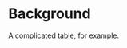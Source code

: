 # Background {#background}

A complicated table, for example.

\begin{table}
\caption{\label{tab:t1a} Simulation Results} 
\centering
 \def\~{\hphantom{0}}
\setlength{\tabcolsep}{2.8pt}
\renewcommand{\arraystretch}{.95}
%\resizebox{\textwidth}{!}
%{
\begin{tabular}{rlrrrrrrrrrrrrrrrrrrr}
\hline\noalign{\smallskip}
 && \multicolumn{3}{c}{$|Bias|$} && \multicolumn{3}{c}{$s.d.$} && \multicolumn{3}{c}{RMSE} && \multicolumn{3}{c}{$95\% CP$}&& \multicolumn{3}{c}{$s.e.$}\\
 \cline{3-5} \cline{7-9} \cline{11-13} \cline{15-17} \cline{19-21}
$N$&& $\beta_1$ & $\beta_2$ & $\beta_3$ &&  $\beta_1$ & $\beta_2$ & $\beta_3$ &&  $\beta_1$ & $\beta_2$ & $\beta_3$ &&  $\beta_1$ & $\beta_2$  & $\beta_3$ && $\beta_1$ & $\beta_2$  & $\beta_3$\\
\hline\noalign{\smallskip}
& \multicolumn{20}{c}{(A) The missingness is independent of the failure time}\\
\noalign{\smallskip}
500
& full    & 2  &  5 &   6 &&    156  & 192 &  130 &&  156 &   192 &   131  &&  96.5  & 94.8 &  94.4 &&  163 &   186  & 130 \\
& CC     & 11  & 15 & 14 &&    245  & 278 &  191 &&  245 &   279 &   191   && 94.2  & 94.8 &  94.5  && 242 &  274  & 191 \\
& WCC  & 7  &  15 & 14 &&    252 &  280 &  194 &&  252 &   280  &  194   && 93.2  & 93.7  & 94.0 &&    244 &  275 &  192 \\
& MI     & 2  &   15 & 13 &&    168 &  264 &  185 &&  168 &   264  &  186   && 96.7  & 93.5  & 93.0 &&     175 &  251 &  180 \\
& UE    & 16  &   13 &  13 &&    174 &  256 &  179 &&  175 &   256 &   180   && 95.1  & 93.0  &   93.7 &&  174 &  248  & 177 \\
& UE$^*$  & 10 &  19 &  15 &&    176 &  258 &  182 &&  176 &   259  &  182   && 95.0    & 94.0 &    93.8 &&  181 &  257 &  184 \\
& UE$^{cc}$  & 11 & 13 & 13 &&    173 &  255 &  177 &&  173 &   255  &  178   && 95.3  & 93.6  & 94.1 &&  173 &  246 &  176 \\
& UE$^{cc*}$  & 12 & 18 & 15 &&    174 &  258 &  180 &&  174 &   259 &   180  &&  96.1 &  93.3 &  94.7 &&  181 &  255 &  183 \\
\noalign{\smallskip}
1000
& full     & 1 & 5 &    4 &&    113 &  132 &  92  &&  113  &  132  &  92   &&  95.1 &  95.6  & 94.9 &&  114  & 131 &  92  \\
& CC      & 6 & 10 &    5 &&    159 &  195 &  130 &&  159  &  195 &   130 &&   95.7 &  94.4 &  95.2 &&  168 &  192 &  134 \\
& WCC    & 6 & 10 &    4 &&   165  & 196  & 132 &&  165  &  196   & 132  &&  95.4 &  93.8  & 95.1 &&  170  & 192  & 134 \\
& MI     & 4 & 11 &   6 &&    121 &  181  & 127  && 121  &  181   & 128   && 95.0 &   93.6 &  94.0  &&   122 &  178 &  127 \\
& UE     & 13 & 10 &   6 &&    125  & 182  & 126  && 125  &  182   & 126   && 93.5 &  93.5 &  94.3  && 122  & 174  & 124 \\
& UE$^*$ & 9 & 12 &    7 &&     126 &  183 &  126 &&  126 &   183  &  126  &&  94.4 &  94.5 &  94.8 &&  125  & 176 &  126 \\
& UE$^{cc}$ & 10 &  11 &   7 &&    125  & 180  & 125 &&  125  &  181  &  125   && 92.9 &  93.3 &  94.4  && 122  & 173 &  124 \\
& UE$^{cc*}$ &  11 &  13 &   7 &&    127  & 180  & 125  && 127  &  181   & 125   && 94.2  & 94.2  & 94.8  && 125  & 175 &  125 \\

\noalign{\smallskip}
& \multicolumn{20}{c}{(B) The missingness depends on the failure time}\\
\noalign{\smallskip}
500 
& full      & 2  &    5 &      6 &&     156  & 192 &  130 &&  156  &  192  &  131  &&  96.5 &  94.8 &  94.4 &&  163 &  186 &  130 \\
& CC       & 136 &  65 &   38 &&    195 &  233 &  158 &&  237  &  242  &  163  &&  89.9 &  92.8  & 93.5 &&  197 &  225  & 157 \\
& WCC    & 7   &  10 &   10  &&   187 &  227 &  154  && 187  &  227  &  154   && 96.0 &   93.4 &  94.6 &&  194 &  219 &  153 \\
& MI       & 3    & 9 &     8  &&   157  & 215   &  147  && 157  &  215  &  147   && 96.6  & 94.0  &   94.8 &&  166 &  210  & 148 \\
& UE       & 14  &  10 &   9   &&   161 &  216 &  149  &&  162 &   216  &  149   && 96.6  & 94.4  & 94.8  && 167 &  215  & 153 \\
& UE$^*$ & 4    & 8 &     9  &&   163  & 219  &  150  &&  163  &  219  &  151   && 95.9  & 94.0  &   94.2 &&  167 &  211 &  150 \\
& UE$^{cc}$ & 27  &  50 &   36 &&    164  & 223 &  153 &&  166  &  228  &  157   && 95.9  & 93.5 &  93.3  && 166 &  214  & 151 \\
& UE$^{cc*}$ & 18  &  51 &    37 &&    167 &  227 &  156 && 168 &   233  &  160   && 95.6  & 93.3 &  93.6 &&  170 &  218  & 154 \\
\noalign{\smallskip}
1000
& full       & 1 &     5  &   4   &&   113 &  132 &  92   && 113  &  132  &  92   &&  95.1  & 95.6  & 94.9  && 114  & 131 &  92  \\
& CC       & 136 &   59 &   30 &&   136 &  160  & 111  && 192  &  170 &   115 &&   83.5  & 94.1 &  95.1  && 138 &  158 &  110 \\
& WCC     & 8 &      5   &  2   &&  132 &  155  & 107  && 132  &  155  &  107  &&  95.9  & 94.8  & 95.3  && 136  & 154  & 107 \\
& MI        & 2 &      6   &  5   &&  114  & 149  & 105  && 114  &  149  &  105  &&  95.7  & 95.0  &   95.1 && 116  & 147  & 104 \\
& UE       & 7 &      5   &  3  &&   116  & 149  & 105  && 116  &  149  &  105  &&  95.0 &   95.9  & 95.5  && 117 &  151  & 108  \\ 
& UE$^*$  & 3 &      3   &  2  &&   117  & 150  & 105  && 117  &  150  &  105  &&  95.0 &   95.3 &  94.5  && 116 &  147  & 104 \\
& UE$^{cc}$ & 24 &    44  & 30  &&   118 &  153 &  108 &&  121 &   160 &   112 &&   94.4 &  94.0   &  94.2  && 117  & 150  & 107 \\
& UE$^{cc*}$ & 15 &    47 & 33   &&  118  & 156  & 110  && 119 &   163 &   115  &&  95.2  & 93.1  & 93.1  && 118  & 151  & 106 \\

\noalign{\smallskip}\hline
\multicolumn{21}{p{5.82in}}{\scriptsize{Entries of absolute value of bias ($|bias|$), empirical standard deviation ($s.d.$), square root of MSE (RMSE) and standard error ($s.e.$) are multiplied by 1000, and coverage rates of $95\%$ confidence interval ($95\%CP$) are multiplied by 100.}} 
\end{tabular}
%}
\end{table}





